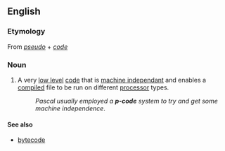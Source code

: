 ==English==

===Etymology===
From ''[[pseudo]]'' + ''[[code]]''

===Noun===
{{en-noun|-}}

# {{computing}} A very [[low level]] [[code]] that is [[machine independant]] and enables a [[compile]]d file to be run on different [[processor]] types.
#: ''Pascal usually employed a '''p-code''' system to try and get  some machine independence''.

====See also====
* [[bytecode]]